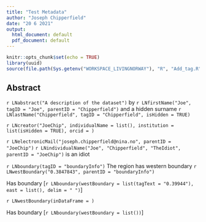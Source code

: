 ```yaml
---
title: "Test Metadata"
author: "Joseph Chipperfield"
date: "20 6 2021"
output:
  html_document: default
  pdf_document: default
---
```


```r
knitr::opts_chunk$set(echo = TRUE)
library(uuid)
source(file.path(Sys.getenv("WORKSPACE_LIVINGNORWAY"), "R", "Add_tag.R"))
```

## Abstract

`r LNabstract("A description of the dataset")` by `r LNfirstName("Joe", tagID = "Joe", parentID = "Chipperfield")` and a hidden surname `r LNlastName("Chipperfield", tagID = "Chipperfield", isHidden = TRUE)`

`r LNcreator("JoeChip", individualName = list(), institution = list(isHidden = TRUE), orcid = )`

`r LNelectronicMail("joseph.chipperfield@nina.no", parentID = "JoeChip")`
`r LNindividualName("Joe", "Chipperfield", "TheIdiot", parentID = "JoeChip")` is an idiot

`r LNboundary(tagID = "boundaryInfo")` The region has western boundary `r LNwestBoundary("0.3847843", parentID = "boundaryInfo")`

Has boundary [`r LNboundary(westBoundary = list(tagText = "0.39944"), east = list(), delim = " ")`]

`r LNwestBoundary(inDataFrame = )`

Has boundary [`r LNboundary(westBoundary = list())`]
